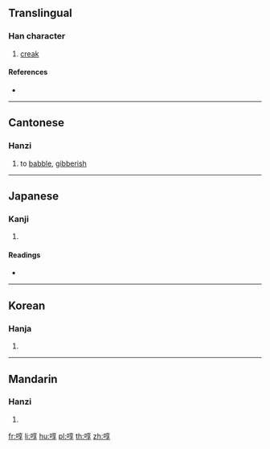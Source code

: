 ==Translingual==

===Han character===
{{Han char|rn=30|rad=口|as=08|sn=11|four=60047|canj=RYRD|ids=⿰口享}}

# [[creak]]

====References====
* {{Han ref|kx=0195.080|dkj=03812|dj=0416.080|hdz=10644.140|uh=554D|ud=21837|bh=D474|bd=54388}}

----

==Cantonese==

===Hanzi===
{{yue-hanzi|jyut=[[teon1]], [[zeon1]]|y=teun1, jeun1}}

# to [[babble]], [[gibberish]]

----

==Japanese==

===Kanji===
{{ja-kanji|grade=|rs=口08}}

# {{defn|lang=ja|sort=口08}}

====Readings====
* {{ja-readings|on=[[とん]] (ton), [[どん]] (don), [[しゅん]] (shun), [[たい]] (tai), [[て]] (te), [[きょう]] (kyō), [[かう]] (kau)|kun=[[いき]] (iki)}}

----

==Korean==

===Hanja===
{{ko-hanja|hangeul=톤|rv=ton|mr=t'on}}

# {{defn|lang=ko|sort=口08}}

----

==Mandarin==

===Hanzi===
{{cmn-hanzi|pin=[[dié]] ([[die2]]), [[tūn]] ([[tun1]])|wg=tieh<sup>2</sup>, t'un<sup>1</sup>}}

# {{defn|lang=cmn|sort=口08}}

[[fr:啍]]
[[li:啍]]
[[hu:啍]]
[[pl:啍]]
[[th:啍]]
[[zh:啍]]
